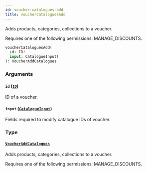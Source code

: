```yaml
---
id: voucher-catalogues-add
title: voucherCataloguesAdd
---
```


Adds products, categories, collections to a voucher.

Requires one of the following permissions: MANAGE_DISCOUNTS.

```graphql
voucherCataloguesAdd(
  id: ID!
  input: CatalogueInput!
): VoucherAddCatalogues
```

### Arguments

#### `id` ([`ID`](../../../developer/api-reference/scalars/id))

ID of a voucher.

#### `input` ([`CatalogueInput`](../../../developer/api-reference/inputs/catalogue-input))

Fields required to modify catalogue IDs of voucher.

### Type

#### [`VoucherAddCatalogues`](../../../developer/api-reference/objects/voucher-add-catalogues)

Adds products, categories, collections to a voucher.

Requires one of the following permissions: MANAGE_DISCOUNTS.
